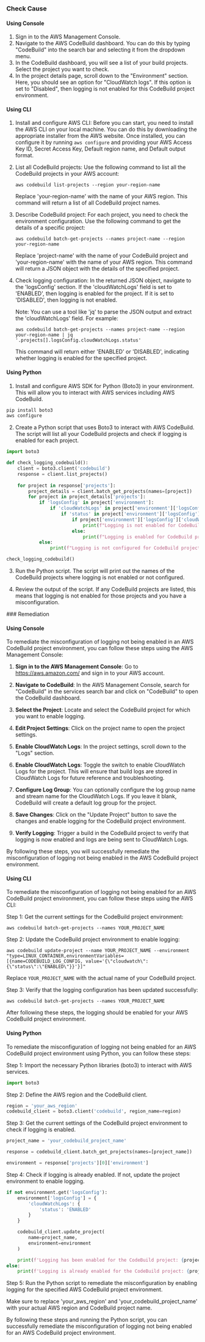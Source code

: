 

<Tabs><Tab title='Cause'>
### Check Cause

#### Using Console

1. Sign in to the AWS Management Console.
2. Navigate to the AWS CodeBuild dashboard. You can do this by typing "CodeBuild" into the search bar and selecting it from the dropdown menu.
3. In the CodeBuild dashboard, you will see a list of your build projects. Select the project you want to check.
4. In the project details page, scroll down to the "Environment" section. Here, you should see an option for "CloudWatch logs". If this option is set to "Disabled", then logging is not enabled for this CodeBuild project environment.

#### Using CLI

1. Install and configure AWS CLI: Before you can start, you need to install the AWS CLI on your local machine. You can do this by downloading the appropriate installer from the AWS website. Once installed, you can configure it by running `aws configure` and providing your AWS Access Key ID, Secret Access Key, Default region name, and Default output format.

2. List all CodeBuild projects: Use the following command to list all the CodeBuild projects in your AWS account:

   ```
   aws codebuild list-projects --region your-region-name
   ```
   Replace 'your-region-name' with the name of your AWS region. This command will return a list of all CodeBuild project names.

3. Describe CodeBuild project: For each project, you need to check the environment configuration. Use the following command to get the details of a specific project:

   ```
   aws codebuild batch-get-projects --names project-name --region your-region-name
   ```
   Replace 'project-name' with the name of your CodeBuild project and 'your-region-name' with the name of your AWS region. This command will return a JSON object with the details of the specified project.

4. Check logging configuration: In the returned JSON object, navigate to the 'logsConfig' section. If the 'cloudWatchLogs' field is set to 'ENABLED', then logging is enabled for the project. If it is set to 'DISABLED', then logging is not enabled. 

   Note: You can use a tool like 'jq' to parse the JSON output and extract the 'cloudWatchLogs' field. For example:

   ```
   aws codebuild batch-get-projects --names project-name --region your-region-name | jq '.projects[].logsConfig.cloudWatchLogs.status'
   ```
   This command will return either 'ENABLED' or 'DISABLED', indicating whether logging is enabled for the specified project.

#### Using Python

1. Install and configure AWS SDK for Python (Boto3) in your environment. This will allow you to interact with AWS services including AWS CodeBuild.

```python
pip install boto3
aws configure
```

2. Create a Python script that uses Boto3 to interact with AWS CodeBuild. The script will list all your CodeBuild projects and check if logging is enabled for each project.

```python
import boto3

def check_logging_codebuild():
    client = boto3.client('codebuild')
    response = client.list_projects()
    
    for project in response['projects']:
        project_details = client.batch_get_projects(names=[project])
        for project in project_details['projects']:
            if 'logsConfig' in project['environment']:
                if 'cloudWatchLogs' in project['environment']['logsConfig']:
                    if 'status' in project['environment']['logsConfig']['cloudWatchLogs']:
                        if project['environment']['logsConfig']['cloudWatchLogs']['status'] != 'ENABLED':
                            print(f"Logging is not enabled for CodeBuild project: {project['name']}")
                        else:
                            print(f"Logging is enabled for CodeBuild project: {project['name']}")
            else:
                print(f"Logging is not configured for CodeBuild project: {project['name']}")

check_logging_codebuild()
```

3. Run the Python script. The script will print out the names of the CodeBuild projects where logging is not enabled or not configured.

4. Review the output of the script. If any CodeBuild projects are listed, this means that logging is not enabled for those projects and you have a misconfiguration.

</Tab>

<Tab title='Remediation'>
### Remediation

#### Using Console

To remediate the misconfiguration of logging not being enabled in an AWS CodeBuild project environment, you can follow these steps using the AWS Management Console:

1. **Sign in to the AWS Management Console**: Go to https://aws.amazon.com/ and sign in to your AWS account.

2. **Navigate to CodeBuild**: In the AWS Management Console, search for "CodeBuild" in the services search bar and click on "CodeBuild" to open the CodeBuild dashboard.

3. **Select the Project**: Locate and select the CodeBuild project for which you want to enable logging.

4. **Edit Project Settings**: Click on the project name to open the project settings.

5. **Enable CloudWatch Logs**: In the project settings, scroll down to the "Logs" section.

6. **Enable CloudWatch Logs**: Toggle the switch to enable CloudWatch Logs for the project. This will ensure that build logs are stored in CloudWatch Logs for future reference and troubleshooting.

7. **Configure Log Group**: You can optionally configure the log group name and stream name for the CloudWatch Logs. If you leave it blank, CodeBuild will create a default log group for the project.

8. **Save Changes**: Click on the "Update Project" button to save the changes and enable logging for the CodeBuild project environment.

9. **Verify Logging**: Trigger a build in the CodeBuild project to verify that logging is now enabled and logs are being sent to CloudWatch Logs.

By following these steps, you will successfully remediate the misconfiguration of logging not being enabled in the AWS CodeBuild project environment.

#### Using CLI

To remediate the misconfiguration of logging not being enabled for an AWS CodeBuild project environment, you can follow these steps using the AWS CLI:

Step 1: Get the current settings for the CodeBuild project environment:
```
aws codebuild batch-get-projects --names YOUR_PROJECT_NAME
```

Step 2: Update the CodeBuild project environment to enable logging:
```
aws codebuild update-project --name YOUR_PROJECT_NAME --environment "type=LINUX_CONTAINER,environmentVariables=[{name=CODEBUILD_LOG_CONFIG, value='{\"cloudwatch\": {\"status\":\"ENABLED\"}}'}]"
```

Replace `YOUR_PROJECT_NAME` with the actual name of your CodeBuild project.

Step 3: Verify that the logging configuration has been updated successfully:
```
aws codebuild batch-get-projects --names YOUR_PROJECT_NAME
```

After following these steps, the logging should be enabled for your AWS CodeBuild project environment.

#### Using Python

To remediate the misconfiguration of logging not being enabled for an AWS CodeBuild project environment using Python, you can follow these steps:

Step 1: Import the necessary Python libraries (boto3) to interact with AWS services.

```python
import boto3
```

Step 2: Define the AWS region and the CodeBuild client.

```python
region = 'your_aws_region'
codebuild_client = boto3.client('codebuild', region_name=region)
```

Step 3: Get the current settings of the CodeBuild project environment to check if logging is enabled.

```python
project_name = 'your_codebuild_project_name'

response = codebuild_client.batch_get_projects(names=[project_name])

environment = response['projects'][0]['environment']
```

Step 4: Check if logging is already enabled. If not, update the project environment to enable logging.

```python
if not environment.get('logsConfig'):
    environment['logsConfig'] = {
        'cloudWatchLogs': {
            'status': 'ENABLED'
        }
    }

    codebuild_client.update_project(
        name=project_name,
        environment=environment
    )

    print(f'Logging has been enabled for the CodeBuild project: {project_name}')
else:
    print(f'Logging is already enabled for the CodeBuild project: {project_name}')
```

Step 5: Run the Python script to remediate the misconfiguration by enabling logging for the specified AWS CodeBuild project environment.

Make sure to replace 'your_aws_region' and 'your_codebuild_project_name' with your actual AWS region and CodeBuild project name.

By following these steps and running the Python script, you can successfully remediate the misconfiguration of logging not being enabled for an AWS CodeBuild project environment.


</Tab>
</Tabs>